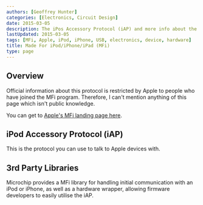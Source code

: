 ```yaml
---
authors: [Geoffrey Hunter]
categories: [Electronics, Circuit Design]
date: 2015-03-05
description: The iPos Accessory Protocol (iAP) and more info about the MFi program.
lastUpdated: 2015-03-05
tags: [MFi, Apple, iPod, iPhone, USB, electronics, device, hardware]
title: Made For iPod/iPhone/iPad (MFi)
type: page
---
```


## Overview

Official information about this protocol is restricted by Apple to people who have joined the MFi program. Therefore, I can't mention anything of this page which isn't public knowledge.

You can get to [Apple's MFi landing page here](https://developer.apple.com/programs/mfi/).

## iPod Accessory Protocol (iAP)

This is the protocol you can use to talk to Apple devices with.

## 3rd Party Libraries

Microchip provides a MFi library for handling initial communication with an iPod or iPhone, as well as a hardware wrapper, allowing firmware developers to easily utilise the iAP.
